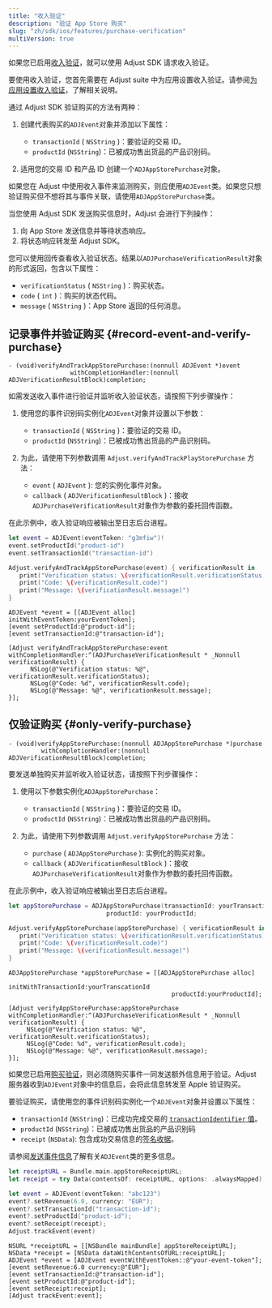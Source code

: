 ```yaml
---
title: "收入验证"
description: "验证 App Store 购买"
slug: "zh/sdk/ios/features/purchase-verification"
multiVersion: true
---
```


<SdkVersion version="v5">

如果您已启用[收入验证](https://help.adjust.com/zh/article/purchase-verification)，就可以使用 Adjust SDK 请求收入验证。

<Callout type="important">

要使用收入验证，您首先需要在 Adjust suite 中为应用设置收入验证。请参阅[为应用设置收入验证](https://help.adjust.com/zh/article/set-up-purchase-verification-for-your-app)，了解相关说明。

</Callout>

通过 Adjust SDK 验证购买的方法有两种：

1. 创建代表购买的`ADJEvent`对象并添加以下属性：

   -  `transactionId` \( `NSString` \)：要验证的交易 ID。
   -  `productId` \(`NSString`\)：已被成功售出货品的产品识别码。

2. 适用您的交易 ID 和产品 ID 创建一个`ADJAppStorePurchase`对象。

<Callout type="tip">

如果您在 Adjust 中使用收入事件来监测购买，则应使用`ADJEvent`类。如果您只想验证购买但不想将其与事件关联，请使用`ADJAppStorePurchase`类。

</Callout>

当您使用 Adjust SDK 发送购买信息时，Adjust 会进行下列操作：

1. 向 App Store 发送信息并等待状态响应。
2. 将状态响应转发至 Adjust SDK。

您可以使用回传查看收入验证状态。结果以`ADJPurchaseVerificationResult`对象的形式返回，包含以下属性：

-  `verificationStatus` \( `NSString` \)：购买状态。
-  `code` \( `int` \)：购买的状态代码。
-  `message` \( `NSString` \)：App Store 返回的任何消息。

## 记录事件并验证购买 {#record-event-and-verify-purchase}

<CodeBlock title="方法签名">

```objc
- (void)verifyAndTrackAppStorePurchase:(nonnull ADJEvent *)event
                 withCompletionHandler:(nonnull ADJVerificationResultBlock)completion;
```

</CodeBlock>

如需发送收入事件进行验证并监听收入验证状态，请按照下列步骤操作：

1. 使用您的事件识别码实例化`ADJEvent`对象并设置以下参数：

   -  `transactionId` \( `NSString` \)：要验证的交易 ID。
   -  `productId` \(`NSString`\)：已被成功售出货品的产品识别码。

2. 为此，请使用下列参数调用 `Adjust.verifyAndTrackPlayStorePurchase` 方法：
   -  `event` \( `ADJEvent` \): 您的实例化事件对象。
   -  `callback` \( `ADJVerificationResultBlock` \)：接收`ADJPurchaseVerificationResult`对象作为参数的委托回传函数。

在此示例中，收入验证响应被输出至日志后台进程。

<Tabs>
<Tab title="Swift" sync="swift">

```swift
let event = ADJEvent(eventToken: "g3mfiw")!
event.setProductId("product-id")
event.setTransactionId("transaction-id")

Adjust.verifyAndTrackAppStorePurchase(event) { verificationResult in
   print("Verification status: \(verificationResult.verificationStatus)")
   print("Code: \(verificationResult.code)")
   print("Message: \(verificationResult.message)")
}
```

</Tab>
<Tab title="Objective-C" sync="objc">

```objc
ADJEvent *event = [[ADJEvent alloc] initWithEventToken:yourEventToken];
[event setProductId:@"product-id"];
[event setTransactionId:@"transaction-id"];

[Adjust verifyAndTrackAppStorePurchase:event withCompletionHandler:^(ADJPurchaseVerificationResult * _Nonnull verificationResult) {
      NSLog(@"Verification status: %@", verificationResult.verificationStatus);
      NSLog(@"Code: %d", verificationResult.code);
      NSLog(@"Message: %@", verificationResult.message);
}];
```

</Tab>
</Tabs>

## 仅验证购买 {#only-verify-purchase}

<CodeBlock title="方法签名">

```objc
- (void)verifyAppStorePurchase:(nonnull ADJAppStorePurchase *)purchase
         withCompletionHandler:(nonnull ADJVerificationResultBlock)completion;
```

</CodeBlock>

要发送单独购买并监听收入验证状态，请按照下列步骤操作：

1. 使用以下参数实例化`ADJAppStorePurchase`：

   -  `transactionId` \( `NSString` \)：要验证的交易 ID。
   -  `productId` \(`NSString`\)：已被成功售出货品的产品识别码。

2. 为此，请使用下列参数调用 `Adjust.verifyAppStorePurchase` 方法：
   -  `purchase` \( `ADJAppStorePurchase` \): 实例化的购买对象。
   -  `callback` \( `ADJVerificationResultBlock` \)：接收`ADJPurchaseVerificationResult`对象作为参数的委托回传函数。

在此示例中，收入验证响应被输出至日志后台进程。

<Tabs>
<Tab title="Swift" sync="swift">

```swift
let appStorePurchase = ADJAppStorePurchase(transactionId: yourTransactionId,
                           productId: yourProductId;

Adjust.verifyAppStorePurchase(appStorePurchase) { verificationResult in
   print("Verification status: \(verificationResult.verificationStatus)")
   print("Code: \(verificationResult.code)")
   print("Message: \(verificationResult.message)")
}
```

</Tab>
<Tab title="Objective-C" sync="objc">

```objc
ADJAppStorePurchase *appStorePurchase = [[ADJAppStorePurchase alloc]
                                             initWithTransactionId:yourTranscationId
                                             productId:yourProductId];

[Adjust verifyAppStorePurchase:appStorePurchase withCompletionHandler:^(ADJPurchaseVerificationResult * _Nonnull verificationResult) {
     NSLog(@"Verification status: %@", verificationResult.verificationStatus);
     NSLog(@"Code: %d", verificationResult.code);
     NSLog(@"Message: %@", verificationResult.message);
}];
```

</Tab>
</Tabs>
</SdkVersion>
<SdkVersion version="v4">

如果您已启用[购买验证](https://help.adjust.com/zh/article/purchase-verification)，则必须随购买事件一同发送额外信息用于验证。Adjust 服务器收到`ADJEvent`对象中的信息后，会将此信息转发至 Apple 验证购买。

要验证购买，请使用您的事件识别码实例化一个`ADJEvent`对象并设置以下属性：

-  `transactionId` \(`NSString`\)：已成功完成交易的 [`transactionIdentifier` 值](https://developer.apple.com/documentation/storekit/skpaymenttransaction/1411288-transactionidentifier)。
-  `productId` \(`NSString`\)：已被成功售出货品的产品识别码
-  `receipt` \(`NSData`\): 包含成功交易信息的[签名收据](https://developer.apple.com/documentation/foundation/bundle/1407276-appstorereceipturl)。

<Callout type="seealso">

请参阅[发送事件信息](/zh/sdk/ios/features/events)了解有关`ADJEvent`类的更多信息。

</Callout>
<Tabs>
<Tab title="Swift" sync="swift">

```swift
let receiptURL = Bundle.main.appStoreReceiptURL;
let receipt = try Data(contentsOf: receiptURL, options: .alwaysMapped)

let event = ADJEvent(eventToken: "abc123")
event?.setRevenue(6.0, currency: "EUR");
event?.setTransactionId("transaction-id");
event?.setProductId("product-id");
event?.setReceipt(receipt);
Adjust.trackEvent(event)
```

</Tab>
<Tab title="Objective-C" sync="objc">

```objc
NSURL *receiptURL = [[NSBundle mainBundle] appStoreReceiptURL];
NSData *receipt = [NSData dataWithContentsOfURL:receiptURL];
ADJEvent *event = [ADJEvent eventWithEventToken::@"your-event-token"];
[event setRevenue:6.0 currency:@"EUR"];
[event setTransactionId:@"transaction-id"];
[event setProductId:@"product-id"];
[event setReceipt:receipt];
[Adjust trackEvent:event];
```

</Tab>
</Tabs>
</SdkVersion>
